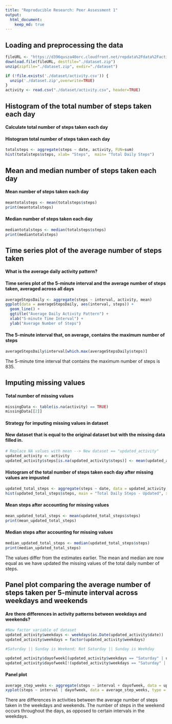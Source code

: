 ```yaml
---
title: "Reproducible Research: Peer Assessment 1"
output: 
  html_document:
    keep_md: true
---
```


## Loading and preprocessing the data
```r
fileURL <- "https://d396qusza40orc.cloudfront.net/repdata%2Fdata%2Factivity.zip"
download.file(fileURL, destfile="./dataset.zip")
unzip(zipfile="./dataset.zip", exdir="./dataset")

if (!file.exists('./dataset/activity.csv')) {
  unzip('./dataset.zip',overwrite=TRUE)
}
activity <- read.csv("./dataset/activity.csv", header=TRUE)
```

## Histogram of the total number of steps taken each day
#### Calculate total number of steps taken each day
#### Histogram total number of steps taken each day
```r
totalsteps <- aggregate(steps ~ date, activity, FUN=sum)
hist(totalsteps$steps, xlab= "Steps",  main= "Total Daily Steps")
```

## Mean and median number of steps taken each day

#### Mean number of steps taken each day
```r
meantotalsteps <- mean(totalsteps$steps)
print(meantotalsteps)
``` 

#### Median number of steps taken each day
```r
mediantotalsteps <- median(totalsteps$steps)
print(mediantotalsteps)
```

## Time series plot of the average number of steps taken
#### What is the average daily activity pattern?
#### Time series plot of the 5-minute interval and the average number of steps taken, averaged across all days

```r
averageStepsDaily <- aggregate(steps ~ interval, activity, mean)
ggplot(data = averageStepsDaily, aes(interval, steps)) +
  geom_line() +
  ggtitle("Average Daily Activity Pattern") +
  xlab("5-minute Time Interval") +
  ylab("Average Number of Steps")
````

#### The 5-minute interval that, on average, contains the maximum number of steps
```r
averageStepsDaily$interval[which.max(averageStepsDaily$steps)]
```
The 5-minute time interval that contains the maximum number of steps is 835.

## Imputing missing values

#### Total number of missing values
```r
missingData <- table(is.na(activity) == TRUE)
missingData[[2]]
```

#### Strategy for imputing missing values in dataset
#### New dataset that is equal to the original dataset but with the missing data filled in.
```r
# Replace NA values with mean --> New dataset == "updated_activity"
updated_activity <- activity
updated_activity$steps[is.na(updated_activity$steps)] <- mean(updated_activity$steps, na.rm = T)
```

#### Histogram of the total number of steps taken each day after missing values are impusted
```r
updated_total_steps <- aggregate(steps ~ date, data = updated_activity, sum)
hist(updated_total_steps$steps, main = "Total Daily Steps - Updated", xlab = "Steps")
```

#### Mean steps after accounting for missing values
```r
mean_updated_total_steps <- mean(updated_total_steps$steps)
print(mean_updated_total_steps)
```

#### Median steps after accounting for missing values
```r
median_updated_total_steps <- median(updated_total_steps$steps)
print(median_updated_total_steps)
```

The values differ from the estimates earlier. The mean and median are now equal as we have updated the missing values of the total daily number of steps. 

## Panel plot comparing the average number of steps taken per 5-minute interval across weekdays and weekends

#### Are there differences in activity patterns between weekdays and weekends?

```r
#New factor variable of dataset
updated_activity$weekdays <- weekdays(as.Date(updated_activity$date))
updated_activity$weekdays = factor(updated_activity$weekdays)

#Saturday || Sunday is Weekend; Not Saturday || Sunday is Weekday

updated_activity$dayofweek[(updated_activity$weekdays == "Saturday" | updated_activity$weekdays == "Sunday")] <- "weekend"
updated_activity$dayofweek[!(updated_activity$weekdays == "Saturday" | updated_activity$weekdays == "Sunday")] <- "weekdays"
```

#### Panel plot
```r
average_step_weeks <- aggregate(steps ~ interval + dayofweek, data = updated_activity, mean)
xyplot(steps ~ interval | dayofweek, data = average_step_weeks, type = "l", layout = c(1, 2), xlab = "Interval", ylab = "Number of steps", main = "Average Number of Steps Among Weekdays and Weekends")
```

There are differences in activities between the average number of steps taken in the weekdays and weekends. The number of steps in the weekend occurs throughout the days, as opposed to certain intervals in the weekdays. 
